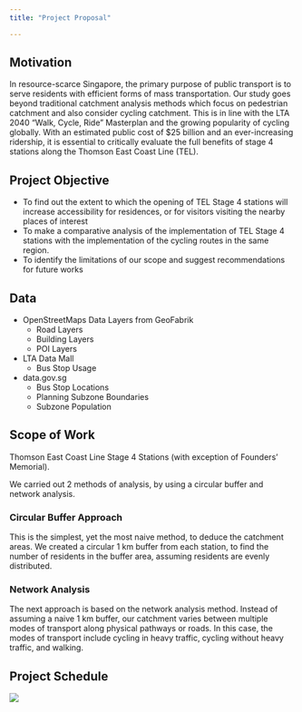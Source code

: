 ```yaml
---
title: "Project Proposal"

---
```


## Motivation

In resource-scarce Singapore, the primary purpose of public transport is to serve residents with efficient forms of mass transportation. Our study goes beyond traditional catchment analysis methods which focus on pedestrian catchment and also consider cycling catchment. This is in line with the LTA 2040 "Walk, Cycle, Ride" Masterplan and the growing popularity of cycling globally. With an estimated public cost of \$25 billion and an ever-increasing ridership, it is essential to critically evaluate the full benefits of stage 4 stations along the Thomson East Coast Line (TEL).

## Project Objective

-   To find out the extent to which the opening of TEL Stage 4 stations will increase accessibility for residences, or for visitors visiting the nearby places of interest
-   To make a comparative analysis of the implementation of TEL Stage 4 stations with the implementation of the cycling routes in the same region.
-   To identify the limitations of our scope and suggest recommendations for future works

## Data

-   OpenStreetMaps Data Layers from GeoFabrik
    -   Road Layers
    -   Building Layers
    -   POI Layers
-   LTA Data Mall
    -   Bus Stop Usage
-   data.gov.sg
    -   Bus Stop Locations
    -   Planning Subzone Boundaries
    -   Subzone Population 

## Scope of Work

Thomson East Coast Line Stage 4 Stations (with exception of Founders' Memorial).

We carried out 2 methods of analysis, by using a circular buffer and network analysis.

### Circular Buffer Approach

This is the simplest, yet the most naive method, to deduce the catchment areas. We created a circular 1 km buffer from each station, to find the number of residents in the buffer area, assuming residents are evenly distributed.

### Network Analysis

The next approach is based on the network analysis method. Instead of assuming a naive 1 km buffer, our catchment varies between multiple modes of transport along physical pathways or roads. In this case, the modes of transport include cycling in heavy traffic, cycling without heavy traffic, and walking.

## Project Schedule

![](images/image1.png)
